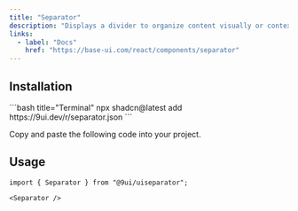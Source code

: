 ```yaml
---
title: "Separator"
description: "Displays a divider to organize content visually or contextually."
links:
  - label: "Docs"
    href: "https://base-ui.com/react/components/separator"
---
```


<Preview name="separator-demo" />

## Installation

<Installation>
<div>
```bash title="Terminal"
npx shadcn@latest add https://9ui.dev/r/separator.json
```
</div>

<Steps>

<Step>Copy and paste the following code into your project.</Step>

<Source name="separator" />

</Steps>
</Installation>

## Usage

```tsx title="Imports"
import { Separator } from "@9ui/uiseparator";
```

```tsx title="Anatomy"
<Separator />
```

